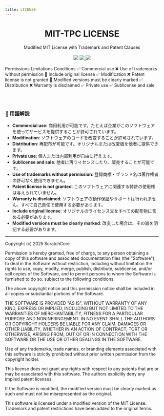 ```yaml
---
title: LICENSE
---
```



<h1
  align="center"
  className="x:tracking-tight x:text-slate-900 x:dark:text-slate-100 x:font-bold x:mt-2 x:text-4xl"
>
  MIT-TPC LICENSE
</h1>

<div align="center" className="mt-6">
  Modified MIT License with Trademark and Patent Clauses
</div>

<br />

<div
  align="center"
  className="flex flex-warp justify-center items-center gap-2 w-fit mx-auto"
>
  <a>
    <img src="https://img.shields.io/badge/Version-0.0.1-blue" />
  </a>
  <a href="https://github.com/toakiryu" target="_blank">
    <img src="https://img.shields.io/badge/Author-toakiryu-blue" />
  </a>
  <a>
    <img src="https://img.shields.io/badge/Last_updated-2025\05\30-blue" />
  </a>
</div>

<br />

<Table className="w-fit max-w-full mx-auto">
  <thead>
    <Table.Tr>
      <Table.Th>Permissions</Table.Th>
      <Table.Th>Limitations</Table.Th>
      <Table.Th>Conditions</Table.Th>
    </Table.Tr>
  </thead>
  <tbody>
    <Table.Tr>
      <Table.Td>✅ Commercial use</Table.Td>
      <Table.Td>❌ Use of trademarks without permission</Table.Td>
      <Table.Td>📜 Include original license</Table.Td>
    </Table.Tr>
    <Table.Tr>
      <Table.Td>✅ Modification</Table.Td>
      <Table.Td>❌ Patent license is not granted</Table.Td>
      <Table.Td>📛 Modified versions must be clearly marked</Table.Td>
    </Table.Tr>
    <Table.Tr>
      <Table.Td>✅ Distribution</Table.Td>
      <Table.Td>❌ Warranty is disclaimed</Table.Td>
      <Table.Td></Table.Td>
    </Table.Tr>
    <Table.Tr>
      <Table.Td>✅ Private use</Table.Td>
      <Table.Td />
      <Table.Td />
    </Table.Tr>
    <Table.Tr>
      <Table.Td>✅ Sublicense and sale</Table.Td>
      <Table.Td />
      <Table.Td />
    </Table.Tr>
  </tbody>
</Table>

<br />

### 📖 用語解説

- **Commercial use**: 商用利用が可能です。たとえば企業がこのソフトウェアを使ってサービスを提供することが許可されています。
- **Modification**: ソフトウェアのコードを改変することが許可されています。
- **Distribution**: 再配布が可能です。オリジナルまたは改変版を他者に提供できます。
- **Private use**: 個人または内部利用が自由に行えます。
- **Sublicense and sale**: 他者に再ライセンスしたり、販売することが可能です。
- **Use of trademarks without permission**: 登録商標・ブランド名は著作権者の許可なく使用できません。
- **Patent license is not granted**: このソフトウェアに関連する特許の使用権は与えられていません。
- **Warranty is disclaimed**: ソフトウェアの動作保証やサポートは行われません。すべて自己責任で使用する必要があります。
- **Include original license**: オリジナルのライセンス文をすべての配布物に含める必要があります。
- **Modified versions must be clearly marked**: 改変した場合は、その旨を明記する必要があります。

---

Copyright (c) 2025 ScratchCore

Permission is hereby granted, free of charge, to any person obtaining a copy
of this software and associated documentation files (the "Software"), to deal
in the Software without restriction, including without limitation the rights
to use, copy, modify, merge, publish, distribute, sublicense, and/or sell
copies of the Software, and to permit persons to whom the Software is
furnished to do so, subject to the following conditions:

The above copyright notice and this permission notice shall be included in all
copies or substantial portions of the Software.

THE SOFTWARE IS PROVIDED "AS IS", WITHOUT WARRANTY OF ANY KIND, EXPRESS OR
IMPLIED, INCLUDING BUT NOT LIMITED TO THE WARRANTIES OF MERCHANTABILITY,
FITNESS FOR A PARTICULAR PURPOSE AND NONINFRINGEMENT. IN NO EVENT SHALL THE
AUTHORS OR COPYRIGHT HOLDERS BE LIABLE FOR ANY CLAIM, DAMAGES OR OTHER
LIABILITY, WHETHER IN AN ACTION OF CONTRACT, TORT OR OTHERWISE, ARISING FROM,
OUT OF OR IN CONNECTION WITH THE SOFTWARE OR THE USE OR OTHER DEALINGS IN THE
SOFTWARE.

Use of any trademarks, trade names, or branding elements associated with this software is strictly prohibited without prior written permission from the copyright holder.

This license does not grant any rights with respect to any patents that are or may be associated with this software. The authors explicitly deny any implied patent licenses.

If the Software is modified, the modified version must be clearly marked as such and must not be misrepresented as the original.

This software is licensed under a modified version of the MIT License.
Trademark and patent restrictions have been added to the original terms.
